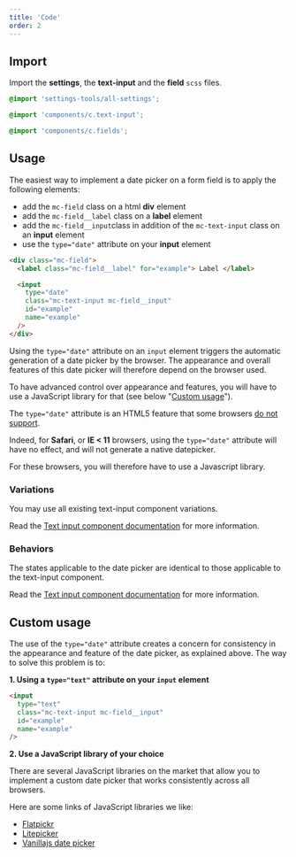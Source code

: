 ```yaml
---
title: 'Code'
order: 2
---
```


## Import

Import the **settings**, the **text-input** and the **field** `scss` files.

```scss
@import 'settings-tools/all-settings';

@import 'components/c.text-input';

@import 'components/c.fields';
```

## Usage

The easiest way to implement a date picker on a form field is to apply the following elements:

- add the `mc-field` class on a html **div** element
- add the `mc-field__label` class on a **label** element
- add the `mc-field__input`class in addition of the `mc-text-input` class on an **input** element
- use the `type="date"` attribute on your **input** element

```html
<div class="mc-field">
  <label class="mc-field__label" for="example"> Label </label>

  <input
    type="date"
    class="mc-text-input mc-field__input"
    id="example"
    name="example"
  />
</div>
```

<Highlight type="warning" title="date picker appearance">

Using the `type="date"` attribute on an `input` element triggers the automatic generation of a date picker by the browser. The appearance and overall features of this date picker will therefore depend on the browser used.

To have advanced control over appearance and features, you will have to use a JavaScript library for that (see below "[Custom usage](/Components/Form/Datepicker/code/#custom-usage)").

</Highlight>

<Highlight type="warning" title="Browser support">

The `type="date"` attribute is an HTML5 feature that some browsers [do not support](https://caniuse.com/#feat=input-datetime).

Indeed, for **Safari**, or **IE < 11** browsers, using the `type="date"` attribute will have no effect, and will not generate a native datepicker.

For these browsers, you will therefore have to use a Javascript library.

</Highlight>

<Story id="form-datepicker--default" />

### Variations

You may use all existing text-input component variations.

Read the [Text input component documentation](/components/form/textinput/code/#available-sizes) for more information.

### Behaviors

The states applicable to the date picker are identical to those applicable to the text-input component.

Read the [Text input component documentation](/components/form/textinput/code/#behaviors) for more information.

## Custom usage

The use of the `type="date"` attribute creates a concern for consistency in the appearance and feature of the date picker, as explained above. The way to solve this problem is to:

**1. Using a `type="text"` attribute on your `input` element**

```html
<input
  type="text"
  class="mc-text-input mc-field__input"
  id="example"
  name="example"
/>
```

**2. Use a JavaScript library of your choice**

There are several JavaScript libraries on the market that allow you to implement a custom date picker that works consistently across all browsers.

<Highlight type="tips">

Here are some links of JavaScript libraries we like:

- [Flatpickr](https://github.com/flatpickr/flatpickr)
- [Litepicker](https://github.com/wakirin/Litepicker)
- [Vanillajs date picker](https://github.com/mymth/vanillajs-datepicker)

</Highlight>
